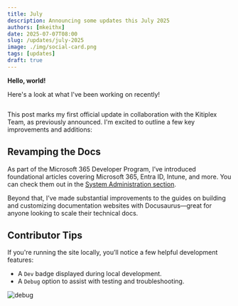 ```yaml
---
title: July
description: Announcing some updates this July 2025
authors: [mkeithx]
date: 2025-07-07T08:00
slug: /updates/july-2025
image: ./img/social-card.png
tags: [updates]
draft: true
---
```





**Hello, world!** 

Here's a look at what I've been working on recently!

<Image img={socialcard} />


<!-- truncate -->

This post marks my first official update in collaboration with the Kitiplex Team, as previously announced. I'm excited to outline a few key improvements and additions:

## Revamping the Docs

As part of the Microsoft 365 Developer Program, I’ve introduced foundational articles covering Microsoft 365, Entra ID, Intune, and more. You can check them out in the [System Administration section](/docs/system-administration).

Beyond that, I’ve made substantial improvements to the guides on building and customizing documentation websites with Docusaurus—great for anyone looking to scale their technical docs.

## Contributor Tips

If you're running the site locally, you’ll notice a few helpful development features:

- A `Dev` badge displayed during local development.
- A `Debug` option to assist with testing and troubleshooting.


![debug](./img/debug.png)